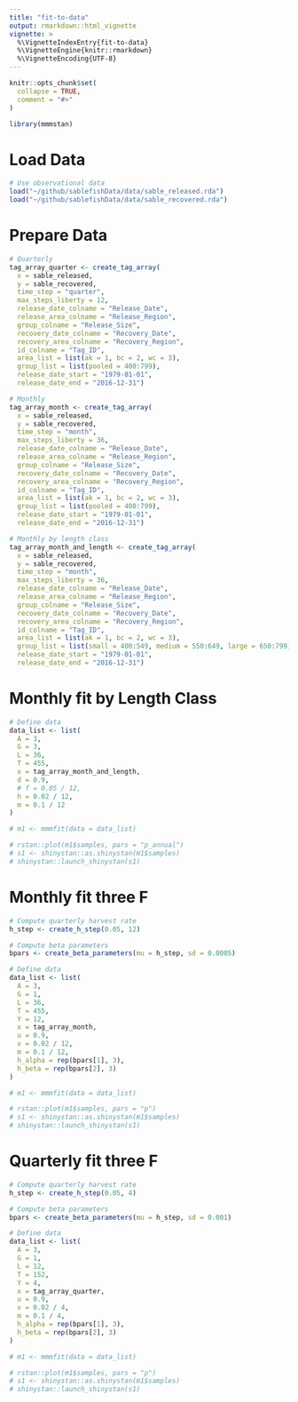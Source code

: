 ```yaml
---
title: "fit-to-data"
output: rmarkdown::html_vignette
vignette: >
  %\VignetteIndexEntry{fit-to-data}
  %\VignetteEngine{knitr::rmarkdown}
  %\VignetteEncoding{UTF-8}
---
```


```r
knitr::opts_chunk$set(
  collapse = TRUE,
  comment = "#>"
)
```

```r
library(mmmstan)
```

# Load Data
```r
# Use observational data
load("~/github/sablefishData/data/sable_released.rda")
load("~/github/sablefishData/data/sable_recovered.rda")

```

# Prepare Data
```r

# Quarterly
tag_array_quarter <- create_tag_array(
  x = sable_released,
  y = sable_recovered,
  time_step = "quarter",
  max_steps_liberty = 12,
  release_date_colname = "Release_Date",
  release_area_colname = "Release_Region",
  group_colname = "Release_Size",
  recovery_date_colname = "Recovery_Date",
  recovery_area_colname = "Recovery_Region",
  id_colname = "Tag_ID",
  area_list = list(ak = 1, bc = 2, wc = 3),
  group_list = list(pooled = 400:799),
  release_date_start = "1979-01-01",
  release_date_end = "2016-12-31")

# Monthly
tag_array_month <- create_tag_array(
  x = sable_released,
  y = sable_recovered,
  time_step = "month",
  max_steps_liberty = 36,
  release_date_colname = "Release_Date",
  release_area_colname = "Release_Region",
  group_colname = "Release_Size",
  recovery_date_colname = "Recovery_Date",
  recovery_area_colname = "Recovery_Region",
  id_colname = "Tag_ID",
  area_list = list(ak = 1, bc = 2, wc = 3),
  group_list = list(pooled = 400:799),
  release_date_start = "1979-01-01",
  release_date_end = "2016-12-31")

# Monthly by length class
tag_array_month_and_length <- create_tag_array(
  x = sable_released,
  y = sable_recovered,
  time_step = "month",
  max_steps_liberty = 36,
  release_date_colname = "Release_Date",
  release_area_colname = "Release_Region",
  group_colname = "Release_Size",
  recovery_date_colname = "Recovery_Date",
  recovery_area_colname = "Recovery_Region",
  id_colname = "Tag_ID",
  area_list = list(ak = 1, bc = 2, wc = 3),
  group_list = list(small = 400:549, medium = 550:649, large = 650:799),
  release_date_start = "1979-01-01",
  release_date_end = "2016-12-31")

```


# Monthly fit by Length Class
```r
# Define data
data_list <- list(
  A = 3,
  G = 3,
  L = 36,
  T = 455,
  x = tag_array_month_and_length,
  d = 0.9,
  # f = 0.05 / 12,
  h = 0.02 / 12,
  m = 0.1 / 12
)

# m1 <- mmmfit(data = data_list)

# rstan::plot(m1$samples, pars = "p_annual")
# s1 <- shinystan::as.shinystan(m1$samples)
# shinystan::launch_shinystan(s1)

```

# Monthly fit three F
```r
# Compute quarterly harvest rate
h_step <- create_h_step(0.05, 12)

# Compute beta parameters
bpars <- create_beta_parameters(mu = h_step, sd = 0.0005)

# Define data
data_list <- list(
  A = 3,
  G = 1,
  L = 36,
  T = 455,
  Y = 12,
  x = tag_array_month,
  u = 0.9,
  v = 0.02 / 12,
  m = 0.1 / 12,
  h_alpha = rep(bpars[1], 3),
  h_beta = rep(bpars[2], 3)
)

# m1 <- mmmfit(data = data_list)

# rstan::plot(m1$samples, pars = "p")
# s1 <- shinystan::as.shinystan(m1$samples)
# shinystan::launch_shinystan(s1)

```

# Quarterly fit three F
```r
# Compute quarterly harvest rate
h_step <- create_h_step(0.05, 4)

# Compute beta parameters
bpars <- create_beta_parameters(mu = h_step, sd = 0.001)

# Define data
data_list <- list(
  A = 3,
  G = 1,
  L = 12,
  T = 152,
  Y = 4,
  x = tag_array_quarter,
  u = 0.9,
  v = 0.02 / 4,
  m = 0.1 / 4,
  h_alpha = rep(bpars[1], 3),
  h_beta = rep(bpars[2], 3)
)

# m1 <- mmmfit(data = data_list)

# rstan::plot(m1$samples, pars = "p")
# s1 <- shinystan::as.shinystan(m1$samples)
# shinystan::launch_shinystan(s1)

```


